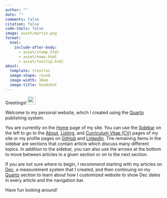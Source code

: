```yaml
---
author: ""
date: ""
comments: false
citation: false
code-tools: false
image: asset/martin.png
format:
  html:
    include-after-body:
      - asset/stamp.html
      - asset/home.html
      - asset/tooltip.html
about:
  template: trestles
  image-shape: round
  image-width: 16em
  image-title: headshot
---
```


Greetings! <img src="asset/wave.gif" width="25px"/>

Welcome to my personal website, which I created using the [Quarto](https://quarto.org) publishing system.

You are currently on the [Home](){.bi .bi-house-door} page of my site.
You can use the [Sidebar](https://en.wikipedia.org/wiki/Sidebar_(computing)#:~:text=a%20graphical%20control%20element%20that%20displays%20various%20forms%20of%20information%20to%20the%20right%20or%20left%20side){.bi .bi-layout-text-sidebar-reverse} on the left to go to the [About](about){.bi .bi-info-circle}, [Listing](list){.bi .bi-grid-3x3-gap}, and [Curriculum Vitae (CV)](cv){.bi .bi-file-earmark-person} pages of my site or my profile pages on [GitHub](https://github.com/maptv){.bi .bi-github} and [LinkedIn](https://www.linkedin.com/in/maptv){.bi .bi-linkedin}. The remaining items in the sidebar are sections that contain article which discuss many different topics. In addition to the sidebar, you can also use the [arrows[]{.bi .bi-arrow-right-short}]{.bi .bi-arrow-left-short} at the bottom to move between articles in a given section or on to the next section.

If you are not sure where to begin, I recommend starting with my articles on [Dec](dec){.bi .bi-arrow-repeat}, a measurement system that I created, and then continuing on my [Quarto](quarto){.bi .bi-markdown} section to learn about how I customized website to show Dec dates in every article and the navigation bar.

Have fun looking around!
